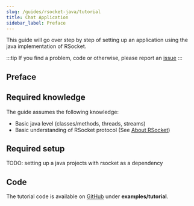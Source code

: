 ```yaml
---
slug: /guides/rsocket-java/tutorial
title: Chat Application
sidebar_label: Preface
---
```


This guide will go over step by step of setting up an application using the java implementation of RSocket.

:::tip
If you find a problem, code or otherwise, please report an [issue](https://github.com/rsocket/rsocket-website/issues)
:::

## Preface


<Preface/>

## Required knowledge

The guide assumes the following knowledge:

* Basic java level (classes/methods, threads, streams)
* Basic understanding of RSocket protocol (See [About RSocket](/about/faq))

## Required setup

TODO: setting up a java projects with rsocket as a dependency

## Code

The tutorial code is available on [GitHub](https://github.com/rsocket/rsocket-java) under <b>examples/tutorial</b>.

